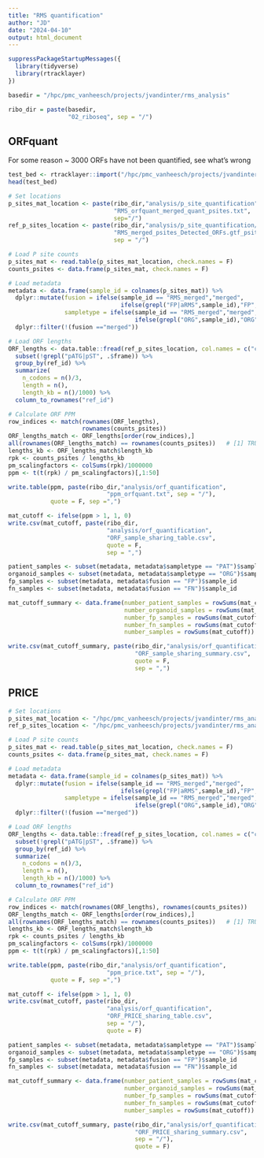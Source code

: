 ```yaml
---
title: "RMS quantification"
author: "JD"
date: "2024-04-10"
output: html_document
---
```


```r
suppressPackageStartupMessages({
  library(tidyverse)
  library(rtracklayer)
})
```

```r
basedir = "/hpc/pmc_vanheesch/projects/jvandinter/rms_analysis"

ribo_dir = paste(basedir,
                 "02_riboseq", sep = "/")
```

## ORFquant

For some reason ~ 3000 ORFs have not been quantified, see what's wrong
```r
test_bed <- rtracklayer::import("/hpc/pmc_vanheesch/projects/jvandinter/rms_analysis/02_riboseq/analysis/p_site_quantification/bedfiles/099-LIB-1-RMS-ORG-RMS410-FP-2-SEDH_merged_psites.sorted.bed")
head(test_bed)
```

```r

# Set locations
p_sites_mat_location <- paste(ribo_dir,"analysis/p_site_quantification",
                              "RMS_orfquant_merged_quant_psites.txt",
                              sep="/")
ref_p_sites_location <- paste(ribo_dir,"analysis/p_site_quantification/bedfiles",
                              "RMS_merged_psites_Detected_ORFs.gtf_psites_p0.sorted.bed",
                              sep = "/")

# Load P site counts
p_sites_mat <- read.table(p_sites_mat_location, check.names = F)
counts_psites <- data.frame(p_sites_mat, check.names = F)

# Load metadata
metadata <- data.frame(sample_id = colnames(p_sites_mat)) %>%
  dplyr::mutate(fusion = ifelse(sample_id == "RMS_merged","merged",
                                ifelse(grepl("FP|aRMS",sample_id),"FP","FN")),
                sampletype = ifelse(sample_id == "RMS_merged","merged",
                                    ifelse(grepl("ORG",sample_id),"ORG","PAT"))) %>%
  dplyr::filter(!(fusion =="merged"))

# Load ORF lengths
ORF_lengths <- data.table::fread(ref_p_sites_location, col.names = c("chrom", "start", "end", "ref_id", "frame", "strand")) %>%
  subset(!grepl("pATG|pST", .$frame)) %>%
  group_by(ref_id) %>%
  summarize(
    n_codons = n()/3, 
    length = n(), 
    length_kb = n()/1000) %>%
  column_to_rownames("ref_id")

# Calculate ORF PPM
row_indices <- match(rownames(ORF_lengths), 
                     rownames(counts_psites))
ORF_lengths_match <- ORF_lengths[order(row_indices),]
all(rownames(ORF_lengths_match) == rownames(counts_psites))   # [1] TRUE
lengths_kb <- ORF_lengths_match$length_kb
rpk <- counts_psites / lengths_kb
pm_scalingfactors <- colSums(rpk)/1000000
ppm <- t(t(rpk) / pm_scalingfactors)[,1:50]

write.table(ppm, paste(ribo_dir,"analysis/orf_quantification",
                            "ppm_orfquant.txt", sep = "/"),
            quote = F, sep =",")

mat_cutoff <- ifelse(ppm > 1, 1, 0) 
write.csv(mat_cutoff, paste(ribo_dir,
                            "analysis/orf_quantification",
                            "ORF_sample_sharing_table.csv", 
                            quote = F,
                            sep = ",")

patient_samples <- subset(metadata, metadata$sampletype == "PAT")$sample_id
organoid_samples <- subset(metadata, metadata$sampletype == "ORG")$sample_id
fp_samples <- subset(metadata, metadata$fusion == "FP")$sample_id
fn_samples <- subset(metadata, metadata$fusion == "FN")$sample_id

mat_cutoff_summary <- data.frame(number_patient_samples = rowSums(mat_cutoff[, patient_samples]),
                                 number_organoid_samples = rowSums(mat_cutoff[, organoid_samples]),
                                 number_fp_samples = rowSums(mat_cutoff[, fp_samples]),
                                 number_fn_samples = rowSums(mat_cutoff[, fn_samples]),
                                 number_samples = rowSums(mat_cutoff))

write.csv(mat_cutoff_summary, paste(ribo_dir,"analysis/orf_quantification",
                                    "ORF_sample_sharing_summary.csv", 
                                    quote = F,
                                    sep = ",")

```

## PRICE

```r

# Set locations
p_sites_mat_location <- "/hpc/pmc_vanheesch/projects/jvandinter/rms_analysis/02_riboseq/analysis/price_p_site_quantification/RMS_price_merged_quant_psites.txt"
ref_p_sites_location <- "/hpc/pmc_vanheesch/projects/jvandinter/rms_analysis/02_riboseq/analysis/price_p_site_quantification/bedfiles/RMS_merged_price_reduced_ORFs.gtf_psites_p0.sorted.bed"

# Load P site counts
p_sites_mat <- read.table(p_sites_mat_location, check.names = F)
counts_psites <- data.frame(p_sites_mat, check.names = F)

# Load metadata
metadata <- data.frame(sample_id = colnames(p_sites_mat)) %>%
  dplyr::mutate(fusion = ifelse(sample_id == "RMS_merged","merged",
                                ifelse(grepl("FP|aRMS",sample_id),"FP","FN")),
                sampletype = ifelse(sample_id == "RMS_merged","merged",
                                    ifelse(grepl("ORG",sample_id),"ORG","PAT"))) %>%
  dplyr::filter(!(fusion =="merged"))

# Load ORF lengths
ORF_lengths <- data.table::fread(ref_p_sites_location, col.names = c("chrom", "start", "end", "ref_id", "frame", "strand")) %>%
  subset(!grepl("pATG|pST", .$frame)) %>%
  group_by(ref_id) %>%
  summarize(
    n_codons = n()/3, 
    length = n(), 
    length_kb = n()/1000) %>%
  column_to_rownames("ref_id")

# Calculate ORF PPM
row_indices <- match(rownames(ORF_lengths), rownames(counts_psites))
ORF_lengths_match <- ORF_lengths[order(row_indices),]
all(rownames(ORF_lengths_match) == rownames(counts_psites))   # [1] TRUE
lengths_kb <- ORF_lengths_match$length_kb
rpk <- counts_psites / lengths_kb
pm_scalingfactors <- colSums(rpk)/1000000
ppm <- t(t(rpk) / pm_scalingfactors)[,1:50]

write.table(ppm, paste(ribo_dir,"analysis/orf_quantification",
                            "ppm_price.txt", sep = "/"),
            quote = F, sep =",")

mat_cutoff <- ifelse(ppm > 1, 1, 0) 
write.csv(mat_cutoff, paste(ribo_dir,
                            "analysis/orf_quantification",
                            "ORF_PRICE_sharing_table.csv", 
                            sep = "/"), 
                            quote = F)

patient_samples <- subset(metadata, metadata$sampletype == "PAT")$sample_id
organoid_samples <- subset(metadata, metadata$sampletype == "ORG")$sample_id
fp_samples <- subset(metadata, metadata$fusion == "FP")$sample_id
fn_samples <- subset(metadata, metadata$fusion == "FN")$sample_id

mat_cutoff_summary <- data.frame(number_patient_samples = rowSums(mat_cutoff[, patient_samples]),
                                 number_organoid_samples = rowSums(mat_cutoff[, organoid_samples]),
                                 number_fp_samples = rowSums(mat_cutoff[, fp_samples]),
                                 number_fn_samples = rowSums(mat_cutoff[, fn_samples]),
                                 number_samples = rowSums(mat_cutoff))

write.csv(mat_cutoff_summary, paste(ribo_dir,"analysis/orf_quantification",
                                    "ORF_PRICE_sharing_summary.csv",
                                    sep = "/"),
                                    quote = F)
```